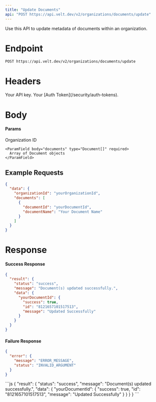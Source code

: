 ```yaml
---
title: "Update Documents"
api: "POST https://api.velt.dev/v2/organizations/documents/update"
---
```


Use this API to update metadata of documents within an organization.

# Endpoint

`POST https://api.velt.dev/v2/organizations/documents/update`

# Headers

<ParamField header="x-velt-api-key" type="string" required>
  Your API key.
</ParamField>

<ParamField header="x-velt-auth-token" type="string" required>
  Your [Auth Token](/security/auth-tokens).
</ParamField>

# Body

#### Params

<ParamField body="data" type="object" required>
  <Expandable title="properties">
    <ParamField body="organizationId" type="string" required>
      Organization ID
    </ParamField>

    <ParamField body="documents" type="Document[]" required>
      Array of Document objects
    </ParamField>
  </Expandable>
</ParamField>

## **Example Requests**

```JSON
{
  "data": {
    "organizationId": "yourOrganizationId",
    "documents": [
      {
        "documentId": "yourDocumentId",
        "documentName": "Your Document Name"
      }
    ]
  }
}
```

# Response

#### Success Response

```JSON
{
  "result": {
    "status": "success",
    "message": "Document(s) updated successfully.",
    "data": {
      "yourDocumentId": {
        "success": true,
        "id": "8121657101517513",
        "message": "Updated Successfully"
      }
    }
  }
}
```

#### Failure Response

```JSON
{
  "error": {
    "message": "ERROR_MESSAGE",
    "status": "INVALID_ARGUMENT"
  }
}
```

<ResponseExample>
```js
{
  "result": {
    "status": "success",
    "message": "Document(s) updated successfully.",
    "data": {
      "yourDocumentId": {
        "success": true,
        "id": "8121657101517513",
        "message": "Updated Successfully"
      }
    }
  }
}
```
</ResponseExample>
